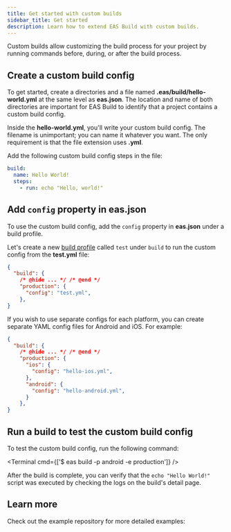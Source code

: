 ```yaml
---
title: Get started with custom builds
sidebar_title: Get started
description: Learn how to extend EAS Build with custom builds.
---
```




Custom builds allow customizing the build process for your project by running commands before, during, or after the build process.

<Step label="1">

## Create a custom build config

To get started, create a directories and a file named **.eas/build/hello-world.yml** at the same level as **eas.json**. The location and name of both directories are important for EAS Build to identify that a project contains a custom build config.

Inside the **hello-world.yml**, you'll write your custom build config. The filename is unimportant; you can name it whatever you want. The only requirement is that the file extension uses **.yml**.

Add the following custom build config steps in the file:

```yaml .eas/build/hello-world.yml
build:
  name: Hello World!
  steps:
    - run: echo "Hello, world!"
```

</Step>

<Step label="2">

## Add `config` property in eas.json

To use the custom build config, add the `config` property in **eas.json** under a build profile.

Let's create a new [build profile](/build/eas-json/#build-profiles) called `test` under `build` to run the custom config from the **test.yml** file:

```json eas.json
{
  "build": {
    /* @hide ... */ /* @end */
    "production": {
      "config": "test.yml",
    },
}
```

If you wish to use separate configs for each platform, you can create separate YAML config files for Android and iOS. For example:

```json eas.json
{
  "build": {
    /* @hide ... */ /* @end */
    "production": {
      "ios": {
        "config": "hello-ios.yml",
      },
      "android": {
        "config": "hello-android.yml",
      }
    },
}
```

</Step>

<Step label="3">

## Run a build to test the custom build config

To test the custom build config, run the following command:

<Terminal cmd={['$ eas build -p android -e production']} />

After the build is complete, you can verify that the `echo "Hello World!"` script was executed by checking the logs on the build's detail page.

</Step>

## Learn more

Check out the example repository for more detailed examples:

<BoxLink
  title="Custom build example repository"
  description="A custom EAS Build example that includes examples for custom builds such as setting up functions, using environment variables, uploading artifacts, and more."
  Icon={GithubIcon}
  href="https://github.com/expo/eas-custom-builds-example/tree/main"
/>
